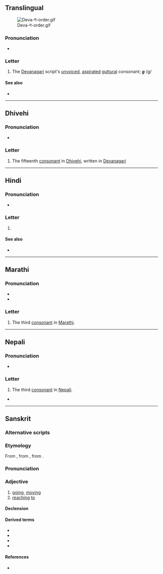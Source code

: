 {{also|ग़|ॻ|ਗ|गा}}
{{character info}}
==Translingual==
[[File:Deva-ग-order.gif|thumb]]

===Pronunciation===
* {{IPA|mul|/ɡə/}}

===Letter===
{{mul-Deva|ga}}

# The [[Devanagari]] script's [[unvoiced]], [[aspirated]] [[guttural]] consonant; '''''g''''' /g/

====See also====
* {{list:Devanagari script letters/mul}}

----

==Dhivehi==

===Pronunciation===
* {{IPA|dv|[ɡə]}}

===Letter===
{{head|dv|letter|tr=ga}}

# The fifteenth [[consonant]] in [[Dhivehi]], written in [[Devanagari]]

----

==Hindi==

===Pronunciation===
* {{hi-IPA|ग.}}

===Letter===
{{head|hi|letter}}

# {{n-g|the third [[consonant]] in [[Hindi]]}}

====See also====
* {{list:Devanagari script letters/hi}}

----

==Marathi==

===Pronunciation===
* {{mr-IPA}}
* {{audio|mr|LL-Q1571 (mar)-नंदिनी रानडे-ग.wav|Audio}}

===Letter===
{{head|mr|letter}}

# The third [[consonant]] in [[Marathi]].

----

==Nepali==

===Pronunciation===
* {{ne-IPA}}

===Letter===
{{head|ne|letter}}

# The third [[consonant]] in [[Nepali]].

*

----

==Sanskrit==

===Alternative scripts===
{{sa-alt}}

===Etymology===
{{root|sa|ine-pro|*gʷem-}}
{{root|sa|sa|गम्}}
{{dercat|sa|inc-pro|inh=1}}
From {{inh|sa|iir-pro|*gás}}, from {{inh|sa|ine-pro||*gʷḿ̥s}}, from {{m|ine-pro|*gʷem-||to go}}.

===Pronunciation===
{{sa-IPA}}

===Adjective===
{{sa-adj}}

# [[going]], [[moving]]
# [[reaching]] [[to]]

====Declension====
{{sa-decl-adj-mfn|ga|gā|ga}}

====Derived terms====
* {{l|sa|यानग}}
* {{l|sa|शीघ्रग}}
* {{l|sa|दुर्ग}}
* {{l|sa|सुग}}

====References====
* {{R:MW|341}}